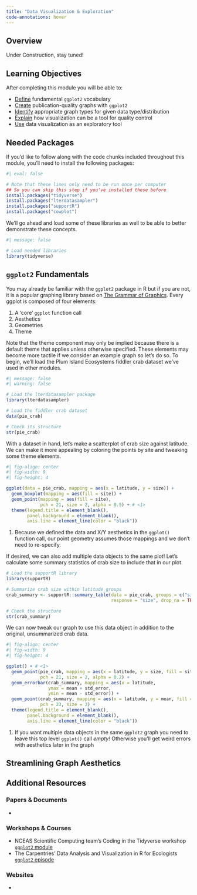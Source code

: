 ```yaml
---
title: "Data Visualization & Exploration"
code-annotations: hover
---
```


## Overview

Under Construction, stay tuned!

## Learning Objectives

After completing this module you will be able to: 

- <u>Define</u> fundamental `ggplot2` vocabulary
- <u>Create</u> publication-quality graphs with `ggplot2`
- <u>Identify</u> appropriate graph types for given data type/distribution
- <u>Explain</u> how visualization can be a tool for quality control
- <u>Use</u> data visualization as an exploratory tool

## Needed Packages

If you'd like to follow along with the code chunks included throughout this module, you'll need to install the following packages:

```r
#| eval: false

# Note that these lines only need to be run once per computer
## So you can skip this step if you've installed these before
install.packages("tidyverse")
install.packages("lterdatasampler")
install.packages("supportR")
install.packages("cowplot")
```

We'll go ahead and load some of these libraries as well to be able to better demonstrate these concepts.

```r
#| message: false

# Load needed libraries
library(tidyverse)
```

## `ggplot2` Fundamentals

You may already be familiar with the `ggplot2` package in R but if you are not, it is a popular graphing library based on [The Grammar of Graphics](https://bookshop.org/p/books/the-grammar-of-graphics-leland-wilkinson/1518348?ean=9780387245447). Every ggplot is composed of four elements:

1. A 'core' `ggplot` function call
2. Aesthetics
3. Geometries
4. Theme

Note that the theme component may only be implied because there is a default theme that applies unless otherwise specified. These elements may become more tactile if we consider an example graph so let's do so. To begin, we'll load the Plum Island Ecosystems fiddler crab dataset we've used in other modules.

```r
#| message: false
#| warning: false

# Load the lterdatasampler package
library(lterdatasampler)

# Load the fiddler crab dataset
data(pie_crab)

# Check its structure
str(pie_crab)
```

With a dataset in hand, let's make a scatterplot of crab size against latitude. We can make it more appealing by coloring the points by site and tweaking some theme elements.

```r
#| fig-align: center
#| fig-width: 9
#| fig-height: 4

ggplot(data = pie_crab, mapping = aes(x = latitude, y = size)) +
  geom_boxplot(mapping = aes(fill = site)) +
  geom_point(mapping = aes(fill = site),
             pch = 21, size = 2, alpha = 0.5) + # <1>
  theme(legend.title = element_blank(),
        panel.background = element_blank(),
        axis.line = element_line(color = "black"))
```
1. Because we defined the data and X/Y aesthetics in the `ggplot()` function call, our point geometry assumes those mappings and we don't need to re-specify.

If desired, we can also add multiple data objects to the same plot! Let's calculate some summary statistics of crab size to include that in our plot.

```r
# Load the supportR library
library(supportR)

# Summarize crab size within latitude groups
crab_summary <- supportR::summary_table(data = pie_crab, groups = c("site", "latitude"),
                                        response = "size", drop_na = TRUE)

# Check the structure
str(crab_summary)
```

We can now tweak our graph to use this data object in addition to the original, unsummarized crab data.

```r
#| fig-align: center
#| fig-width: 9
#| fig-height: 4

ggplot() + # <1>
  geom_point(pie_crab, mapping = aes(x = latitude, y = size, fill = site),
             pch = 21, size = 2, alpha = 0.2) +
  geom_errorbar(crab_summary, mapping = aes(x = latitude,
                ymax = mean + std_error,
                ymin = mean - std_error)) +
  geom_point(crab_summary, mapping = aes(x = latitude, y = mean, fill = site),
             pch = 23, size = 3) + 
  theme(legend.title = element_blank(),
        panel.background = element_blank(),
        axis.line = element_line(color = "black"))
```
1. If you want multiple data objects in the same `ggplot2` graph you need to leave this top level `ggplot()` call _empty!_ Otherwise you'll get weird errors with aesthetics later in the graph

## Streamlining Graph Aesthetics



## Additional Resources

### Papers & Documents

- 

### Workshops & Courses

- NCEAS Scientific Computing team's Coding in the Tidyverse workshop [`ggplot2` module](https://nceas.github.io/scicomp-workshop-tidyverse/visualize.html)
- The Carpentries' Data Analysis and Visualization in R for Ecologists [`ggplot2` episode](https://datacarpentry.org/R-ecology-lesson/04-visualization-ggplot2.html)


### Websites

- 
